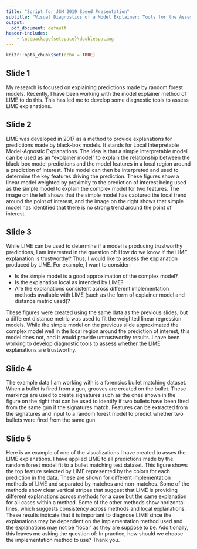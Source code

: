 ```yaml
---
title: "Script for JSM 2019 Speed Presentation"
subtitle: "Visual Diagnostics of a Model Explainer: Tools for the Assessment of LIME Explanations from Random Forests"
output:
  pdf_document: default
header-includes:
    - \usepackage{setspace}\doublespacing
---
```


```r
knitr::opts_chunk$set(echo = TRUE)
```

## Slide 1

My research is focused on explaining predictions made by random forest models. Recently, I have been working with the model explainer method of LIME to do this. This has led me to develop some diagnostic tools to assess LIME explanations.

## Slide 2

LIME was developed in 2017 as a method to provide explanations for predictions made by black-box models. It stands for Local Interpretable Model-Agnostic Explanations. The idea is that a simple interpretable model can be used as an "explainer model" to explain the relationship between the black-box model predictions and the model features in a local region around a prediction of interest. This model can then be interpreted and used to determine the key features driving the prediction. These figures show a linear model weighted by proximity to the prediction of interest being used as the simple model to explain the complex model for two features. The image on the left shows that the simple model has captured the local trend around the point of interest, and the image on the right shows that simple model has identified that there is no strong trend around the point of interest.

## Slide 3

While LIME can be used to determine if a model is producing trustworthy predictions, I am interested in the question of: How do we know if the LIME explanation is trustworthy? Thus, I would like to assess the explanation produced by LIME. For example, I want to consider:

- Is the simple model is a good approximation of the complex model?
- Is the explanation local as intended by LIME?
- Are the explanations consistent across different implementation methods available with LIME (such as the form of explainer model and distance metric used)?

These figures were created using the same data as the previous slides, but a different distance metric was used to fit the weighted linear regression models. While the simple model on the previous slide approximated the complex model well in the local region around the prediction of interest, this model does not, and it would provide untrustworthy results. I have been working to develop diagnostic tools to assess whether the LIME explanations are trustworthy.

## Slide 4

The example data I am working with is a forensics bullet matching dataset. When a bullet is fired from a gun, grooves are created on the bullet. These markings are used to create signatures such as the ones shown in the figure on the right that can be used to identify if two bullets have been fired from the same gun if the signatures match. Features can be extracted from the signatures and input to a random forest model to predict whether two bullets were fired from the same gun.

## Slide 5

Here is an example of one of the visualizations I have created to asses the LIME explanations. I have applied LIME to all predictions made by the random forest model fit to a bullet matching test dataset. This figure shows the top feature selected by LIME represented by the colors for each prediction in the data. These are shown for different implementation methods of LIME and separated by matches and non-matches. Some of the methods show clear vertical stripes that suggest that LIME is providing different explanations across methods for a case but the same explanation for all cases within a method. Some of the other methods show horizontal lines, which suggests consistency across methods and local explanations. These results indicate that it is important to diagnose LIME since the explanations may be dependent on the implementation method used and the explanations may not be "local" as they are suppose to be. Additionally, this leaves me asking the question of: In practice, how should we choose the implementation method to use? Thank you.



